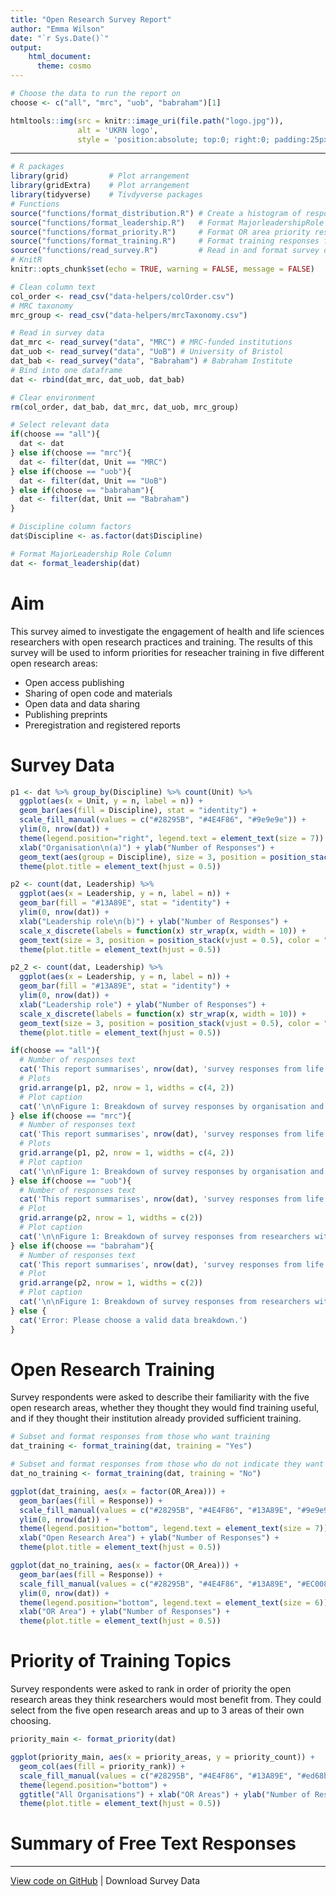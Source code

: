 ```yaml
---
title: "Open Research Survey Report"
author: "Emma Wilson"
date: "`r Sys.Date()`"
output: 
    html_document:
      theme: cosmo
---
```


```r
# Choose the data to run the report on
choose <- c("all", "mrc", "uob", "babraham")[1]
```

```r
htmltools::img(src = knitr::image_uri(file.path("logo.jpg")), 
               alt = 'UKRN logo', 
               style = 'position:absolute; top:0; right:0; padding:25px 250px;')
```

---

```r
# R packages
library(grid)         # Plot arrangement
library(gridExtra)    # Plot arrangement
library(tidyverse)    # Tivdyverse packages
# Functions
source("functions/format_distribution.R") # Create a histogram of responses
source("functions/format_leadership.R")   # Format MajorleadershipRole for graph
source("functions/format_priority.R")     # Format OR area priority responses
source("functions/format_training.R")     # Format training responses for graph
source("functions/read_survey.R")         # Read in and format survey data
# KnitR
knitr::opts_chunk$set(echo = TRUE, warning = FALSE, message = FALSE)
```

```r
# Clean column text
col_order <- read_csv("data-helpers/colOrder.csv")
# MRC taxonomy
mrc_group <- read_csv("data-helpers/mrcTaxonomy.csv")

# Read in survey data
dat_mrc <- read_survey("data", "MRC") # MRC-funded institutions
dat_uob <- read_survey("data", "UoB") # University of Bristol
dat_bab <- read_survey("data", "Babraham") # Babraham Institute
# Bind into one dataframe
dat <- rbind(dat_mrc, dat_uob, dat_bab)

# Clear environment
rm(col_order, dat_bab, dat_mrc, dat_uob, mrc_group)

# Select relevant data
if(choose == "all"){
  dat <- dat
} else if(choose == "mrc"){
  dat <- filter(dat, Unit == "MRC")
} else if(choose == "uob"){
  dat <- filter(dat, Unit == "UoB")
} else if(choose == "babraham"){
  dat <- filter(dat, Unit == "Babraham")
}

# Discipline column factors
dat$Discipline <- as.factor(dat$Discipline)

# Format MajorLeadership Role Column
dat <- format_leadership(dat)
```

# Aim
This survey aimed to investigate the engagement of health and life sciences researchers with open research practices and training. The results of this survey will be used to inform priorities for reseacher training in five different open research areas:

  * Open access publishing
  * Sharing of open code and materials
  * Open data and data sharing
  * Publishing preprints
  * Preregistration and registered reports

# Survey Data
<!-- fix figure caption -->
<!-- fix numbers - may be caused by factor levels? -->

```r
p1 <- dat %>% group_by(Discipline) %>% count(Unit) %>%
  ggplot(aes(x = Unit, y = n, label = n)) +
  geom_bar(aes(fill = Discipline), stat = "identity") +
  scale_fill_manual(values = c("#28295B", "#4E4F86", "#9e9e9e")) +
  ylim(0, nrow(dat)) +
  theme(legend.position="right", legend.text = element_text(size = 7)) +
  xlab("Organisation\n(a)") + ylab("Number of Responses") +
  geom_text(aes(group = Discipline), size = 3, position = position_stack(vjust = 0.5), color = "white") +
  theme(plot.title = element_text(hjust = 0.5))

p2 <- count(dat, Leadership) %>%
  ggplot(aes(x = Leadership, y = n, label = n)) +
  geom_bar(fill = "#13A89E", stat = "identity") +
  ylim(0, nrow(dat)) +
  xlab("Leadership role\n(b)") + ylab("Number of Responses") +
  scale_x_discrete(labels = function(x) str_wrap(x, width = 10)) +
  geom_text(size = 3, position = position_stack(vjust = 0.5), color = "white") +
  theme(plot.title = element_text(hjust = 0.5))

p2_2 <- count(dat, Leadership) %>%
  ggplot(aes(x = Leadership, y = n, label = n)) +
  geom_bar(fill = "#13A89E", stat = "identity") +
  ylim(0, nrow(dat)) +
  xlab("Leadership role") + ylab("Number of Responses") +
  scale_x_discrete(labels = function(x) str_wrap(x, width = 10)) +
  geom_text(size = 3, position = position_stack(vjust = 0.5), color = "white") +
  theme(plot.title = element_text(hjust = 0.5))

if(choose == "all"){
  # Number of responses text
  cat('This report summarises', nrow(dat), 'survey responses from life and health sciences researchers at Medical Research Council (MRC)-funded institutions, The University of Bristol, and The Babraham Institute. \n\n')
  # Plots
  grid.arrange(p1, p2, nrow = 1, widths = c(4, 2))
  # Plot caption
  cat('\n\nFigure 1: Breakdown of survey responses by organisation and research discipline (a) and number of respondents with a major leadership role (b). A major leadership role was defined as running a group/lab, directing a school/organisation, or similar.\n\n')
} else if(choose == "mrc"){
  # Number of responses text
  cat('This report summarises', nrow(dat), 'survey responses from life and health sciences researchers at Medical Research Council (MRC)-funded institutions. \n\n')
  # Plots
  grid.arrange(p1, p2, nrow = 1, widths = c(4, 2))
  # Plot caption
  cat('\n\nFigure 1: Breakdown of survey responses by organisation and research discipline (a) and number of respondents with a major leadership role (b). A major leadership role was defined as running a group/lab, directing a school/organisation, or similar.\n\n')
} else if(choose == "uob"){
  # Number of responses text
  cat('This report summarises', nrow(dat), 'survey responses from life and health sciences researchers at The University of Bristol.')
  # Plot
  grid.arrange(p2, nrow = 1, widths = c(2))
  # Plot caption
  cat('\n\nFigure 1: Breakdown of survey responses from researchers with a major leadership role. A major leadership role was defined as running a group/lab, directing a school/organisation, or similar.\n\n')
} else if(choose == "babraham"){
  # Number of responses text
  cat('This report summarises', nrow(dat), 'survey responses from life sciences researchers at The Babraham Institute.')
  # Plot
  grid.arrange(p2, nrow = 1, widths = c(2))
  # Plot caption
  cat('\n\nFigure 1: Breakdown of survey responses from researchers with a major leadership role. A major leadership role was defined as running a group/lab, directing a school/organisation, or similar.\n\n')
} else {
  cat('Error: Please choose a valid data breakdown.')
}
```

# Open Research Training
Survey respondents were asked to describe their familiarity with the five open research areas, whether they thought they would find training useful, and if they thought their institution already provided sufficient training.

```r
# Subset and format responses from those who want training
dat_training <- format_training(dat, training = "Yes")

# Subset and format responses from those who do not indicate they want training
dat_no_training <- format_training(dat, training = "No")
```

```r
ggplot(dat_training, aes(x = factor(OR_Area))) +
  geom_bar(aes(fill = Response)) +
  scale_fill_manual(values = c("#28295B", "#4E4F86", "#13A89E", "#9e9e9e")) +
  ylim(0, nrow(dat)) +
  theme(legend.position="bottom", legend.text = element_text(size = 7)) +
  xlab("Open Research Area") + ylab("Number of Responses") +
  theme(plot.title = element_text(hjust = 0.5))

ggplot(dat_no_training, aes(x = factor(OR_Area))) +
  geom_bar(aes(fill = Response)) +
  scale_fill_manual(values = c("#28295B", "#4E4F86", "#13A89E", "#EC008C")) +
  ylim(0, nrow(dat)) +
  theme(legend.position="bottom", legend.text = element_text(size = 6)) +
  xlab("OR Area") + ylab("Number of Responses") +
  theme(plot.title = element_text(hjust = 0.5))
```

# Priority of Training Topics
Survey respondents were asked to rank in order of priority the open research areas they think researchers would most benefit from. They could select from the five open research areas and up to 3 areas of their own choosing.

```r
priority_main <- format_priority(dat)
```

```r
ggplot(priority_main, aes(x = priority_areas, y = priority_count)) +
  geom_col(aes(fill = priority_rank)) +
  scale_fill_manual(values = c("#28295B", "#4E4F86", "#13A89E", "#ed68b7", "#EC008C", "#9e9e9e")) +
  theme(legend.position="bottom") +
  ggtitle("All Organisations") + xlab("OR Areas") + ylab("Number of Respondents") +
  theme(plot.title = element_text(hjust = 0.5))
```

# Summary of Free Text Responses



---

[View code on GitHub](https://github.com/UKRN-Open-Research/survey-reports) | Download Survey Data